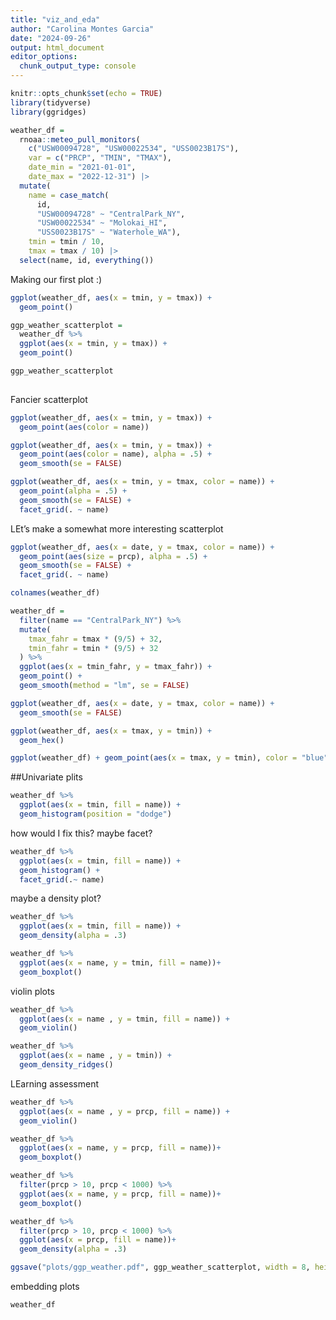 ```yaml
---
title: "viz_and_eda"
author: "Carolina Montes Garcia"
date: "2024-09-26"
output: html_document
editor_options: 
  chunk_output_type: console
---
```


```r
knitr::opts_chunk$set(echo = TRUE)
library(tidyverse)
library(ggridges)
```

```r
weather_df = 
  rnoaa::meteo_pull_monitors(
    c("USW00094728", "USW00022534", "USS0023B17S"),
    var = c("PRCP", "TMIN", "TMAX"), 
    date_min = "2021-01-01",
    date_max = "2022-12-31") |>
  mutate(
    name = case_match(
      id, 
      "USW00094728" ~ "CentralPark_NY", 
      "USW00022534" ~ "Molokai_HI",
      "USS0023B17S" ~ "Waterhole_WA"),
    tmin = tmin / 10,
    tmax = tmax / 10) |>
  select(name, id, everything())
```

Making our first plot :)

```r

ggplot(weather_df, aes(x = tmin, y = tmax)) +
  geom_point()

```

```r
ggp_weather_scatterplot = 
  weather_df %>% 
  ggplot(aes(x = tmin, y = tmax)) +
  geom_point()

ggp_weather_scatterplot
  
```

Fancier scatterplot

```r
ggplot(weather_df, aes(x = tmin, y = tmax)) + 
  geom_point(aes(color = name))
```

```r
ggplot(weather_df, aes(x = tmin, y = tmax)) + 
  geom_point(aes(color = name), alpha = .5) +
  geom_smooth(se = FALSE)
```


```r
ggplot(weather_df, aes(x = tmin, y = tmax, color = name)) + 
  geom_point(alpha = .5) +
  geom_smooth(se = FALSE) + 
  facet_grid(. ~ name)
```

LEt's make a somewhat more interesting scatterplot

```r
ggplot(weather_df, aes(x = date, y = tmax, color = name)) + 
  geom_point(aes(size = prcp), alpha = .5) +
  geom_smooth(se = FALSE) + 
  facet_grid(. ~ name)
```

```r

colnames(weather_df)

weather_df = 
  filter(name == "CentralPark_NY") %>%  
  mutate(
    tmax_fahr = tmax * (9/5) + 32, 
    tmin_fahr = tmin * (9/5) + 32
  ) %>% 
  ggplot(aes(x = tmin_fahr, y = tmax_fahr)) +
  geom_point() +
  geom_smooth(method = "lm", se = FALSE)
```

```r
ggplot(weather_df, aes(x = date, y = tmax, color = name)) + 
  geom_smooth(se = FALSE) 
```


```r
ggplot(weather_df, aes(x = tmax, y = tmin)) + 
  geom_hex()
```

```r
ggplot(weather_df) + geom_point(aes(x = tmax, y = tmin), color = "blue")
```

##Univariate plits

```r
weather_df %>% 
  ggplot(aes(x = tmin, fill = name)) + 
  geom_histogram(position = "dodge")
```

how would I fix this? maybe facet?

```r
weather_df %>% 
  ggplot(aes(x = tmin, fill = name)) + 
  geom_histogram() +
  facet_grid(.~ name)
```

maybe a density plot?

```r
weather_df %>% 
  ggplot(aes(x = tmin, fill = name)) +
  geom_density(alpha = .3)
```

```r
weather_df %>% 
  ggplot(aes(x = name, y = tmin, fill = name))+
  geom_boxplot()
```

violin plots
```r
weather_df %>% 
  ggplot(aes(x = name , y = tmin, fill = name)) +
  geom_violin()
```

```r
weather_df %>% 
  ggplot(aes(x = name , y = tmin)) +
  geom_density_ridges()
```

LEarning assessment
```r
weather_df %>% 
  ggplot(aes(x = name , y = prcp, fill = name)) +
  geom_violin()

weather_df %>% 
  ggplot(aes(x = name, y = prcp, fill = name))+
  geom_boxplot()

weather_df %>% 
  filter(prcp > 10, prcp < 1000) %>% 
  ggplot(aes(x = name, y = prcp, fill = name))+
  geom_boxplot()

weather_df %>% 
  filter(prcp > 10, prcp < 1000) %>% 
  ggplot(aes(x = prcp, fill = name))+
  geom_density(alpha = .3)

```


```r
ggsave("plots/ggp_weather.pdf", ggp_weather_scatterplot, width = 8, height = 6)
```

embedding plots

```r
weather_df 
```

